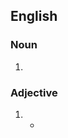 {{also|tortoiseshell|tortoise shell}}
==English==
{{wikipedia}}

===Noun===
{{en-noun|-|s|head=[[tortoise]]-[[shell]]}}

# {{alternative form of|en|tortoiseshell}}

===Adjective===
{{en-adj|-}}

# {{alternative form of|en|tortoiseshell}}
#* {{quote-book|en|year=1891|author=[[w:Oscar Wilde|Oscar Wilde]]|title=The Picture of Dorian Gray|passage=The same nervous staccato laugh broke from her thin lips, and her fingers began to play with a long '''tortoise-shell''' paper-knife.}}